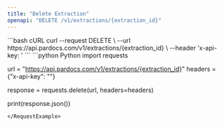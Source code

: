 ```yaml
---
title: "Delete Extraction"
openapi: "DELETE /v1/extractions/{extraction_id}"
---
```


<RequestExample>
```bash cURL
curl --request DELETE \
  --url https://api.pardocs.com/v1/extractions/{extraction_id} \
  --header 'x-api-key: <api-key>'
```
```python Python
import requests

url = "https://api.pardocs.com/v1/extractions/{extraction_id}"
headers = {"x-api-key": "<api-key>"}

response = requests.delete(url, headers=headers)

print(response.json())
```
</RequestExample>

